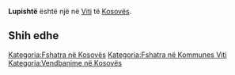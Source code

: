 {{Fshat në 
 | Emri                = Lupishtë
 | EmriAlt                = 
 | NAME_SHORT_FORM=      
 | NAME_GENERIC=      
 | NAME_SORT_NAME_RO=      LUPISHTE
 | FULL_NAME_RO = Lupishtë
 | FULL_NAME_ND_RO=Lupishte
 | SORT_NAME_RG=LUPISHTE
 | FULL_NAME_RG=Lupishtë
 | FULL_NAME_ND_RG=Lupishte
 | SRP_NAME_SHORT_FORM=      
 | SRP_NAME_GENERIC=      
 | SRP_NAME_SORT_NAME_RO=      
 | SRP_FULL_NAME_RO = 
 | SRP_FULL_NAME_ND_RO=
 | SRP_SORT_NAME_RG=
 | SRP_FULL_NAME_RG=
 | SRP_FULL_NAME_ND_RG=
 | Emri (Rasa dhanore) = 
 | Figura              = 
 | Shteti              = Kosovo
 | Komuna              = Viti
 | Kodi postar         = 
 | Sipërfaqja          = 

 | Popullsia           = 

 | Regj. i popullsisë  = 
 | Dend. e popullsisë  = 
 | Faqja zyrtare       = 
 <!--- Koordinatat ----> 
 | Gjerësia            = 42.294722
 | Gjatësia            = 21.411667
 | Lartësia            = 
}}
'''Lupishtë''' është një [[]] në [[Viti]] të [[Kosovës]].

<!-- == Gjeografia == -->
<!-- == Historia == -->
<!-- == Demografia == -->
== Shih edhe ==
{{Komuna Viti}}
{{Kosovo-Administrata-Cung}}

[[Kategoria:Fshatra në Kosovës]]
[[Kategoria:Fshatra në Kommunes Viti]]
[[Kategoria:Vendbanime në Kosovës]]